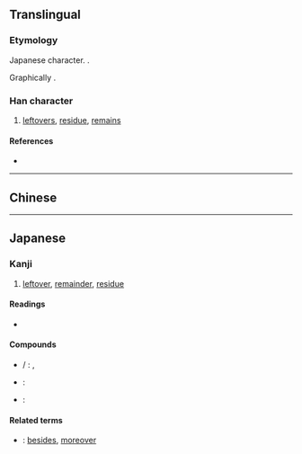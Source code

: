 {{character info/new}}
{{also|剩}}
==Translingual==
{{ja-forms|剰|[[剩]]|[[剩]]}}

===Etymology===
Japanese {{w|shinjitai}} character. {{Han simp|剩|f=乘|t=乗}}.

Graphically {{Han compound|乗|刀|alt2=刂}}.

===Han character===
{{Han char|rn=18|rad=刀|as=09|sn=11|four=|canj=HTLN|ids=⿰乗刂}}

# [[leftovers]], [[residue]], [[remains]]

====References====
* {{Han ref|kx=0142.281|dkj=02107|dj=0323.010|hdz=10350.091|uh=5270|ud=21104}}

----

==Chinese==
{{zh-see|剩|v}}

----

==Japanese==
{{ja-kanji forms|剰|剩}}

===Kanji===
{{ja-kanji|grade=c|rs=刀09|style=s|kyu=剩}}

# [[leftover]], [[remainder]], [[residue]]

====Readings====
* {{ja-readings|goon=[[じょう]] (jō)|kanon=[[しょう]] (shō) {{non-joyo-reading}}|kun=[[あまる]] (amaru), [[あまり]] (amari), [[あまつさえ]] (amatsusae)}}

====Compounds====

* {{ja-r|余剰|よじょう}}/ {{ja-r|剰余|じょうよ}}: {{l|en|remainder}}, {{l|en|surplus}}
* {{ja-r|過剰|かじょう}}: {{l|en|excess}}
* {{ja-r|剰余金|じょうよきん}}: {{l|en|balance}}

====Related terms====
* {{ja-r|剰え|あまつさえ}}: [[besides]], [[moreover]]